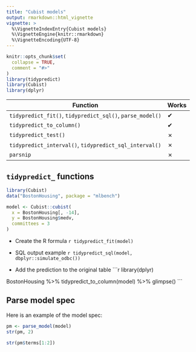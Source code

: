 ```yaml
---
title: "Cubist models"
output: rmarkdown::html_vignette
vignette: >
  %\VignetteIndexEntry{Cubist models}
  %\VignetteEngine{knitr::rmarkdown}
  %\VignetteEncoding{UTF-8}
---
```


```r
knitr::opts_chunk$set(
  collapse = TRUE,
  comment = "#>"
)
library(tidypredict)
library(Cubist)
library(dplyr)
```


| Function                                                      |Works|
|---------------------------------------------------------------|-----|
|`tidypredict_fit()`, `tidypredict_sql()`, `parse_model()`      |  ✔  |
|`tidypredict_to_column()`                                      |  ✔  |
|`tidypredict_test()`                                           |  ✗  |
|`tidypredict_interval()`, `tidypredict_sql_interval()`         |  ✗  |
|`parsnip`                                                      |  ✗  |


## `tidypredict_` functions

```r
library(Cubist)
data("BostonHousing", package = "mlbench")

model <- Cubist::cubist(
  x = BostonHousing[, -14],
  y = BostonHousing$medv,
  committees = 3
)
```

- Create the R formula
    ```r
tidypredict_fit(model)
    ```

- SQL output example
    ```r
tidypredict_sql(model, dbplyr::simulate_odbc())
    ```

- Add the prediction to the original table
    ```r
library(dplyr)

BostonHousing %>%
  tidypredict_to_column(model) %>%
  glimpse()
    ```

## Parse model spec

Here is an example of the model spec:
```r
pm <- parse_model(model)
str(pm, 2)
```

```r
str(pm$terms[1:2])
```


